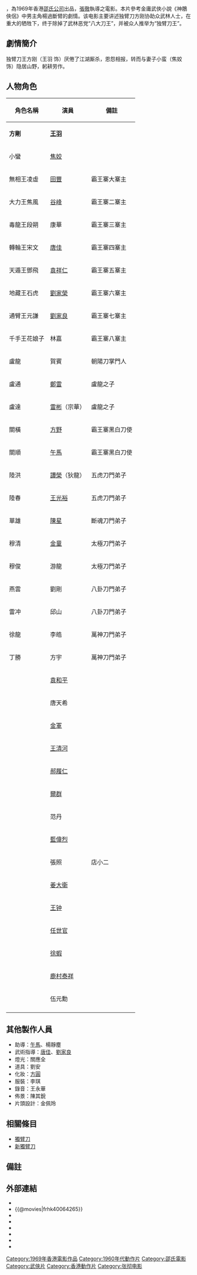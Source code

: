 {{Infobox Film
| name               = 獨臂刀王
| original_name      = ''{{lang|en|Return of the One-Armed Swordsman}}''
| image              = Return of the One-Armed Swordsman.jpg
| caption            = 
| director           = [[張徹|張徹]]
| producer           = [[邵仁枚|邵仁枚]]
| writer             = [[張徹|張徹]]
| starring           = [[王羽|王羽]] <br> [[焦姣|焦姣]] <br> [[林嘉(演員)|林嘉]]<br>[[田豐_(演員)|田豐]]
| music              = [[王福齡|王福齡]]
| cinematography     = [[宮木幸雄|龔幕鐸]]
| editing            = [[姜興隆|姜興隆]]
| production_company = [[邵氏公司|邵氏兄弟（香港）有限公司]]
| distributor        = [[邵氏公司|邵氏兄弟（香港）有限公司]]
| released           = {{HKG-1959}}：{{film date|1969|2|28}}<ref name="t001">[http://www.angelfire.com/home/bobic/HK_Movies/HK/hk1969c-b5.htm 香港電影票房 1969 〔華語電影〕]，〈香港電影票房全紀錄〉</ref><br>{{TUR}}：{{start date|1972|3|6}}
| runtime            = 101分鐘
| country            = {{英屬香港電影}}
| language           = 華語
| budget             = 
| gross              = HK $1,295,394<ref name="t001" />
| preceded_by        = 《[[獨臂刀|獨臂刀]]》
| followed_by        = 《[[新獨臂刀|新獨臂刀]]》
| website            = 
| amg_id             = 1:510150
| imdb_id            = tt0064265
| cn_name            = 
| hk_name            = 
| tw_name            = 
}}

{{engname|《獨臂刀王》|''Return of the One-Armed Swordsman''}}，為1969年香港[[邵氏公司|邵氏公司]]出品，[[張徹|張徹]]執導之電影。本片參考金庸武俠小說《神鵰俠侶》中男主角楊過斷臂的劇情。该电影主要讲述独臂刀方刚协助众武林人士，在重大的牺牲下，终于除掉了武林恶党“八大刀王”，并被众人推举为“独臂刀王”。

== 劇情簡介 ==
独臂刀王方刚（王羽 饰）厌倦了江湖厮杀，恩怨相报，转而与妻子小蛮（焦姣 饰）隐居山野，躬耕劳作。

== 人物角色 ==
{| class="wikitable" 
|- 
! 角色名稱 || 演員 || 備註
|- 
| '''方剛''' || '''[[王羽|王羽]]''' ||
|-
| 小蠻 || [[焦姣|焦姣]] ||
|-
| 無相王凌虛 || [[田豐_(演員)|田豐]] || 霸王寨大寨主
|-
| 大力王焦風 || [[谷峰|谷峰]] || 霸王寨二寨主
|-
| 毒龍王段朔 || 康華 || 霸王寨三寨主
|-
| 轉輪王宋文 || [[唐佳|唐佳]] || 霸王寨四寨主
|-
| 天遁王鄧飛 || [[袁祥仁|袁祥仁]] || 霸王寨五寨主
|-
| 地藏王石虎 || [[劉家榮|劉家榮]] || 霸王寨六寨主
|-
| 通臂王元謙 || [[劉家良|劉家良]] || 霸王寨七寨主
|-
| 千手王花娘子 || 林嘉 || 霸王寨八寨主
|-
| 盧龍 || 賀賓 || 朝陽刀掌門人
|-
| 盧通 || [[鄭雷|鄭雷]] || 盧龍之子
|-
| 盧達 || [[宗華|雷彬]]（宗華）|| 盧龍之子
|-
| 關橫 || [[方野|方野]] || 霸王寨黑白刀使
|-
| 關順 || [[午馬|午馬]] || 霸王寨黑白刀使
|-
| 陸洪 || [[狄龍|譚榮]]（狄龍） || 五虎刀門弟子
|-
| 陸春 || [[王光裕|王光裕]] || 五虎刀門弟子
|-
| 單雄 || [[陳星_(演員)|陳星]] || 斷魂刀門弟子
|-
| 穆清 || [[金童|金童]] || 太極刀門弟子
|-
| 穆俊 || 游龍 || 太極刀門弟子
|-
| 燕雲 || 劉剛 || 八卦刀門弟子
|-
| 雷冲 || 邱山 || 八卦刀門弟子
|-
| 徐龍 || 李皓 || 萬神刀門弟子     
|-
| 丁勝 || 方宇 || 萬神刀門弟子
|-
| || [[袁和平|袁和平]] ||
|-
| || 唐天希 || 
|-
| || [[金軍|金軍]] || 
|-
| || [[王清河|王清河]] ||
|-
| || [[郝履仁|郝履仁]] ||
|-
| || [[爾群|爾群]] ||
|-
| || 范丹 ||
|-
| || [[藍偉烈|藍偉烈]] ||
|-
| || 張照 || 店小二
|-
| || [[姜大衛|姜大衛]] ||
|-
| || [[王锺_(香港)|王钟]] ||
|-
| || [[任世官|任世官]] ||
|-
| || [[徐蝦|徐蝦]] ||
|-
| || [[鹿村泰祥|鹿村泰祥]] ||
|-
| || 伍元勳 ||
|-
|}

== 其他製作人員 ==
*助導：[[午馬|午馬]]、楊靜塵
*武術指導：[[唐佳|唐佳]]、[[劉家良|劉家良]]
*燈光：關應全
*道具：劉安
*化妝：[[方圓_(化妝師)|方圓]]
*服裝：李琪
*錄音：王永華
*佈景：陳其銳
*片頭設計：金佩玲

== 相關條目 ==
*[[獨臂刀|獨臂刀]]
*[[新獨臂刀|新獨臂刀]]

== 備註 ==
{{Reflist}}

== 外部連結 ==
*{{youtube|H_0l-lxshcM|《獨臂刀王》}}
*{{@movies|frhk40064265}}
*{{hkmdb title|4958}}
*{{douban}}
*{{Mtime|24394}}
*{{Amg movie|510150}}
*{{rotten-tomatoes|return_of_the_one_armed_swordsman-1969}}
*{{imdb title|0064265}}

{{張徹}}
[[Category:1969年香港電影作品|Category:1969年香港電影作品]]
[[Category:1960年代動作片|Category:1960年代動作片]]
[[Category:邵氏電影|Category:邵氏電影]]
[[Category:武俠片|Category:武俠片]]
[[Category:香港動作片|Category:香港動作片]]
[[Category:张彻电影|Category:张彻电影]]